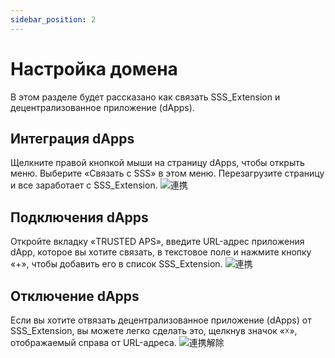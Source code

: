 ```yaml
---
sidebar_position: 2
---
```


# Настройка домена

В этом разделе будет рассказано как связать SSS_Extension и децентрализованное приложение (dApps).

## Интеграция dApps

Щелкните правой кнопкой мыши на страницу dApps, чтобы открыть меню.
Выберите «Связать с SSS» в этом меню. Перезагрузите страницу и все заработает с SSS_Extension.
![連携](./images/connect_01.png)

## Подключения dApps

Откройте вкладку «TRUSTED APS», введите URL-адрес приложения dApp, которое вы хотите связать, в текстовое поле и нажмите кнопку «+», чтобы добавить его в список SSS_Extension.
![連携](./images/connect_02.png)

## Отключение dApps

Если вы хотите отвязать децентрализованное приложение (dApps) от SSS_Extension, вы можете легко сделать это, щелкнув значок «☓», отображаемый справа от URL-адреса.
![連携解除](./images/unconnect.png)

